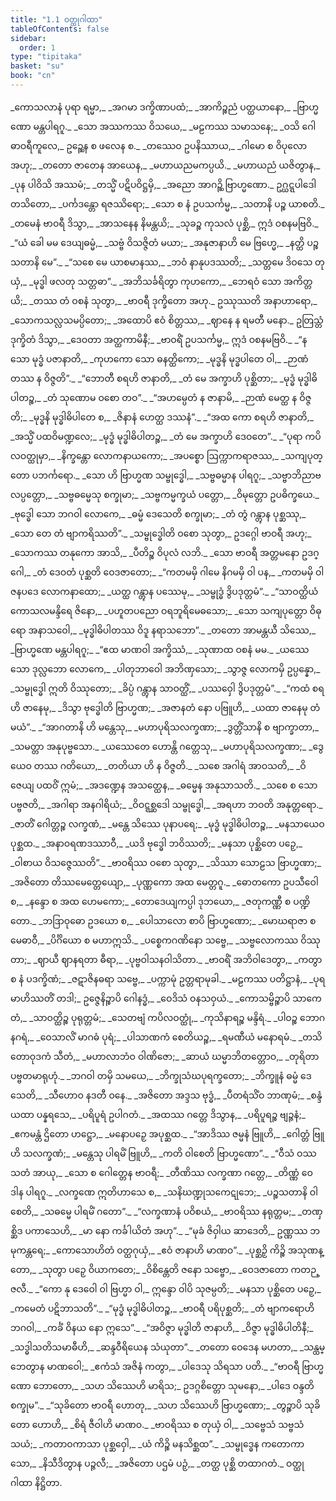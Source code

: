 ```yaml
---
title: "1.1 ဝတ္ထုဂါထာ"
tableOfContents: false
sidebar:
  order: 1
type: "tipitaka"
basket: "su"
book: "cn"
---
```



<DynamicBreadcrumb />

<Division number="1" book="cn" e="ch" v="25" p="1">

<Paragraph number="2" type="verses" book="cn">
_ကောသလာနံ ပုရာ ရမ္မာ,_  
_အဂမာ ဒက္ခိဏာပထံ;_  
_အာကိဉ္စညံ ပတ္ထယာနော,_  
_ဗြာဟ္မဏော မန္တပါရဂူ._  

</Paragraph>

</Division>
<Division number="2" book="cn" e="ch" v="25" p="1">

<Paragraph number="3" type="verses" book="cn">
_သော အဿကဿ ဝိသယေ,_  
_မဠကဿ သမာသနေ;_  
_ဝသိ ဂေါဓာဝရီကူလေ,_  
ဥဉ္ဆေန စ ဖလေန စ._  

</Paragraph>

</Division>
<Division number="3" book="cn" e="ch" v="25" p="1">

<Paragraph number="4" type="verses" book="cn">
_တဿေဝ ဥပနိဿာယ,_  
_ဂါမော စ ဝိပုလော အဟု;_  
_တတော ဇာတေန အာယေန,_  
_မဟာယညမကပ္ပယိ._  

</Paragraph>

</Division>
<Division number="4" book="cn" e="ch" v="25" p="1">

<Paragraph number="5" type="verses" book="cn">
_မဟာယညံ ယဇိတွာန,_  
_ပုန ပါဝိသိ အဿမံ;_  
_တသ္မိံ ပဋိပဝိဋ္ဌမှိ,_  
_အညော အာဂဉ္ဆိ ဗြာဟ္မဏော._  

</Paragraph>

</Division>
<Division number="5" book="cn" e="ch" v="25" p="1">

<Paragraph number="6" type="verses" book="cn">
ဥဂ္ဃဋ္ဋပါဒေါ တသိတော,_  
_ပင်္ကဒန္တော ရဇဿိရော;_  
_သော စ နံ ဥပသင်္ကမ္မ,_  
_သတာနိ ပဉ္စ ယာစတိ._  

</Paragraph>

</Division>
<Division number="6" book="cn" e="ch" v="25" p="1">

<Paragraph number="7" type="verses" book="cn">
_တမေနံ ဗာဝရီ ဒိသွာ,_  
_အာသနေန နိမန္တယိ;_  
_သုခဉ္စ ကုသလံ ပုစ္ဆိ,_  
ဣဒံ ဝစနမဗြဝိ._  

</Paragraph>

</Division>
<Division number="7" book="cn" e="ch" v="25" p="1">

<Paragraph number="8" type="verses" book="cn">
_“ယံ ခေါ မမ ဒေယျဓမ္မံ,_  
_သဗ္ဗံ ဝိသဇ္ဇိတံ မယာ;_  
_အနုဇာနာဟိ မေ ဗြဟ္မေ,_  
_နတ္ထိ ပဉ္စသတာနိ မေ”._  

</Paragraph>

</Division>
<Division number="8" book="cn" e="ch" v="25" p="2">

<Paragraph number="9" type="verses" book="cn">
_“သစေ မေ ယာစမာနဿ,_  
_ဘဝံ နာနုပဒဿတိ;_  
_သတ္တမေ ဒိဝသေ တုယှံ,_  
_မုဒ္ဓါ ဖလတု သတ္တဓာ”._  

</Paragraph>

</Division>
<Division number="9" book="cn" e="ch" v="25" p="2">

<Paragraph number="10" type="verses" book="cn">
_အဘိသင်္ခရိတွာ ကုဟကော,_  
_ဘေရဝံ သော အကိတ္တယိ;_  
_တဿ တံ ဝစနံ သုတွာ,_  
_ဗာဝရီ ဒုက္ခိတော အဟု._  

</Paragraph>

</Division>
<Division number="10" book="cn" e="ch" v="25" p="2">

<Paragraph number="11" type="verses" book="cn">
ဥဿုဿတိ အနာဟာရော,_  
_သောကသလ္လသမပ္ပိတော;_  
_အထောပိ ဧဝံ စိတ္တဿ,_  
_ဈာနေ န ရမတီ မနော._  

</Paragraph>

</Division>
<Division number="11" book="cn" e="ch" v="25" p="2">

<Paragraph number="12" book="cn">
ဥတြသ္တံ ဒုက္ခိတံ ဒိသွာ,_  
_ဒေဝတာ အတ္ထကာမိနီ;_  
_ဗာဝရိံ ဥပသင်္ကမ္မ,_  
ဣဒံ ဝစနမဗြဝိ._  

</Paragraph>

</Division>
<Division number="12" book="cn" e="ch" v="25" p="2">

<Paragraph number="13" type="verses" book="cn">
_“န သော မုဒ္ဓံ ပဇာနာတိ,_  
_ကုဟကော သော ဓနတ္ထိကော;_  
_မုဒ္ဓနိ မုဒ္ဓပါတေ ဝါ,_  
_ဉာဏံ တဿ န ဝိဇ္ဇတိ”._  

</Paragraph>

</Division>
<Division number="13" book="cn" e="ch" v="25" p="2">

<Paragraph number="14" type="verses" book="cn">
_“ဘောတီ စရဟိ ဇာနာတိ,_  
_တံ မေ အက္ခာဟိ ပုစ္ဆိတာ;_  
_မုဒ္ဓံ မုဒ္ဓါဓိပါတဉ္စ,_  
_တံ သုဏောမ ဝစော တဝ”._  

</Paragraph>

</Division>
<Division number="14" book="cn" e="ch" v="25" p="2">

<Paragraph number="15" type="verses" book="cn">
_“အဟမ္ပေတံ န ဇာနာမိ,_  
_ဉာဏံ မေတ္ထ န ဝိဇ္ဇတိ;_  
_မုဒ္ဓနိ မုဒ္ဓါဓိပါတေ စ,_  
_ဇိနာနံ ဟေတ္ထ ဒဿနံ”._  

</Paragraph>

</Division>
<Division number="15" book="cn" e="ch" v="25" p="2">

<Paragraph number="16" type="verses" book="cn">
_“အထ ကော စရဟိ ဇာနာတိ,_  
_အသ္မိံ ပထဝိမဏ္ဍလေ;_  
_မုဒ္ဓံ မုဒ္ဓါဓိပါတဉ္စ,_  
_တံ မေ အက္ခာဟိ ဒေဝတေ”._  

</Paragraph>

</Division>
<Division number="16" book="cn" e="ch" v="25" p="2">

<Paragraph number="17" type="verses" book="cn">
_“ပုရာ ကပိလဝတ္ထုမှာ,_  
_နိက္ခန္တော လောကနာယကော;_  
_အပစ္စော ဩက္ကာကရာဇဿ,_  
_သကျပုတ္တော ပဘင်္ကရော._  

</Paragraph>

</Division>
<Division number="17" book="cn" e="ch" v="25" p="2">

<Paragraph number="18" type="verses" book="cn">
_သော ဟိ ဗြာဟ္မဏ သမ္ဗုဒ္ဓေါ,_  
_သဗ္ဗဓမ္မာန ပါရဂူ;_  
_သဗ္ဗာဘိညာဗလပ္ပတ္တော,_  
_သဗ္ဗဓမ္မေသု စက္ခုမာ;_  
_သဗ္ဗကမ္မက္ခယံ ပတ္တော,_  
_ဝိမုတ္တော ဥပဓိက္ခယေ._  

</Paragraph>

</Division>
<Division number="18" book="cn" e="ch" v="25" p="2">

<Paragraph number="19" type="verses" book="cn">
_ဗုဒ္ဓေါ သော ဘဂဝါ လောကေ,_  
_ဓမ္မံ ဒေသေတိ စက္ခုမာ;_  
_တံ တွံ ဂန္တွာန ပုစ္ဆဿု,_  
_သော တေ တံ ဗျာကရိဿတိ”._  

</Paragraph>

</Division>
<Division number="19" book="cn" e="ch" v="25" p="2">

<Paragraph number="20" type="verses" book="cn">
_သမ္ဗုဒ္ဓေါတိ ဝစော သုတွာ,_  
ဥဒဂ္ဂေါ ဗာဝရီ အဟု;_  
_သောကဿ တနုကော အာသိ,_  
_ပီတိဉ္စ ဝိပုလံ လဘိ._  

</Paragraph>

</Division>
<Division number="20" book="cn" e="ch" v="25" p="3">

<Paragraph number="21" type="verses" book="cn">
_သော ဗာဝရီ အတ္တမနော ဥဒဂ္ဂေါ,_  
_တံ ဒေဝတံ ပုစ္ဆတိ ဝေဒဇာတော;_  
_“ကတမမှိ ဂါမေ နိဂမမှိ ဝါ ပန,_  
_ကတမမှိ ဝါ ဇနပဒေ လောကနာထော;_  
_ယတ္ထ ဂန္တွာန ပဿေမု,_  
_သမ္ဗုဒ္ဓံ ဒွိပဒုတ္တမံ”._  

</Paragraph>

</Division>
<Division number="21" book="cn" e="ch" v="25" p="3">

<Paragraph number="22" type="verses" book="cn">
_“သာဝတ္ထိယံ ကောသလမန္ဒိရေ ဇိနော,_  
_ပဟူတပညော ဝရဘူရိမေဓသော;_  
_သော သကျပုတ္တော ဝိဓုရော အနာသဝေါ,_  
_မုဒ္ဓါဓိပါတဿ ဝိဒူ နရာသဘော”._  

</Paragraph>

</Division>
<Division number="22" book="cn" e="ch" v="25" p="3">

<Paragraph number="23" type="verses" book="cn">
_တတော အာမန္တယီ သိဿေ,_  
_ဗြာဟ္မဏေ မန္တပါရဂူ;_  
_“ဧထ မာဏဝါ အက္ခိဿံ,_  
_သုဏာထ ဝစနံ မမ._  

</Paragraph>

</Division>
<Division number="23" book="cn" e="ch" v="25" p="3">

<Paragraph number="24" type="verses" book="cn">
_ယဿေသော ဒုလ္လဘော လောကေ,_  
_ပါတုဘာဝေါ အဘိဏှသော;_  
_သွာဇ္ဇ လောကမှိ ဥပ္ပန္နော,_  
_သမ္ဗုဒ္ဓေါ ဣတိ ဝိဿုတော;_  
_ခိပ္ပံ ဂန္တွာန သာဝတ္ထိံ,_  
_ပဿဝှေါ ဒွိပဒုတ္တမံ”._  

</Paragraph>

</Division>
<Division number="24" book="cn" e="ch" v="25" p="3">

<Paragraph number="25" type="verses" book="cn">
_“ကထံ စရဟိ ဇာနေမု,_  
_ဒိသွာ ဗုဒ္ဓေါတိ ဗြာဟ္မဏ;_  
_အဇာနတံ နော ပဗြူဟိ,_  
_ယထာ ဇာနေမု တံ မယံ”._  

</Paragraph>

</Division>
<Division number="25" book="cn" e="ch" v="25" p="3">

<Paragraph number="26" type="verses" book="cn">
_“အာဂတာနိ ဟိ မန္တေသု,_  
_မဟာပုရိသလက္ခဏာ;_  
_ဒွတ္တိံသာနိ စ ဗျာက္ခာတာ,_  
_သမတ္တာ အနုပုဗ္ဗသော._  

</Paragraph>

</Division>
<Division number="26" book="cn" e="ch" v="25" p="3">

<Paragraph number="27" type="verses" book="cn">
_ယဿေတေ ဟောန္တိ ဂတ္တေသု,_  
_မဟာပုရိသလက္ခဏာ;_  
_ဒွေယေဝ တဿ ဂတိယော,_  
_တတိယာ ဟိ န ဝိဇ္ဇတိ._  

</Paragraph>

</Division>
<Division number="27" book="cn" e="ch" v="25" p="3">

<Paragraph number="28" type="verses" book="cn">
_သစေ အဂါရံ အာဝသတိ,_  
_ဝိဇေယျ ပထဝိံ ဣမံ;_  
_အဒဏ္ဍေန အသတ္ထေန,_  
_ဓမ္မေန အနုသာသတိ._  

</Paragraph>

</Division>
<Division number="28" book="cn" e="ch" v="25" p="3">

<Paragraph number="29" type="verses" book="cn">
_သစေ စ သော ပဗ္ဗဇတိ,_  
_အဂါရာ အနဂါရိယံ;_  
_ဝိဝဋ္ဋစ္ဆဒေါ သမ္ဗုဒ္ဓေါ,_  
_အရဟာ ဘဝတိ အနုတ္တရော._  

</Paragraph>

</Division>
<Division number="29" book="cn" e="ch" v="25" p="3">

<Paragraph number="30" type="verses" book="cn">
_ဇာတိံ ဂေါတ္တဉ္စ လက္ခဏံ,_  
_မန္တေ သိဿေ ပုနာပရေ;_  
_မုဒ္ဓံ မုဒ္ဓါဓိပါတဉ္စ,_  
_မနသာယေဝ ပုစ္ဆထ._  

</Paragraph>

</Division>
<Division number="30" book="cn" e="ch" v="25" p="3">

<Paragraph number="31" type="verses" book="cn">
_အနာဝရဏဒဿာဝီ,_  
_ယဒိ ဗုဒ္ဓေါ ဘဝိဿတိ;_  
_မနသာ ပုစ္ဆိတေ ပဉှေ,_  
_ဝါစာယ ဝိသဇ္ဇေဿတိ”._  

</Paragraph>

</Division>
<Division number="31" book="cn" e="ch" v="25" p="4">

<Paragraph number="32" type="verses" book="cn">
_ဗာဝရိဿ ဝစော သုတွာ,_  
_သိဿာ သောဠသ ဗြာဟ္မဏာ;_  
_အဇိတော တိဿမေတ္တေယျော,_  
_ပုဏ္ဏကော အထ မေတ္တဂူ._  

</Paragraph>

</Division>
<Division number="32" book="cn" e="ch" v="25" p="4">

<Paragraph number="33" type="verses" book="cn">
_ဓောတကော ဥပသီဝေါ စ,_  
_နန္ဒော စ အထ ဟေမကော;_  
_တောဒေယျကပ္ပါ ဒုဘယော,_  
_ဇတုကဏ္ဏီ စ ပဏ္ဍိတော._  

</Paragraph>

</Division>
<Division number="33" book="cn" e="ch" v="25" p="4">

<Paragraph number="34" type="verses" book="cn">
_ဘဒြာဝုဓော ဥဒယော စ,_  
_ပေါသာလော စာပိ ဗြာဟ္မဏော;_  
_မောဃရာဇာ စ မေဓာဝီ,_  
_ပိင်္ဂိယော စ မဟာဣသိ._  

</Paragraph>

</Division>
<Division number="34" book="cn" e="ch" v="25" p="4">

<Paragraph number="35" type="verses" book="cn">
_ပစ္စေကဂဏိနော သဗ္ဗေ,_  
_သဗ္ဗလောကဿ ဝိဿုတာ;_  
_ဈာယီ ဈာနရတာ ဓီရာ,_  
_ပုဗ္ဗဝါသနဝါသိတာ._  

</Paragraph>

</Division>
<Division number="35" book="cn" e="ch" v="25" p="4">

<Paragraph number="36" type="verses" book="cn">
_ဗာဝရိံ အဘိဝါဒေတွာ,_  
_ကတွာ စ နံ ပဒက္ခိဏံ;_  
_ဇဋာဇိနဓရာ သဗ္ဗေ,_  
_ပက္ကာမုံ ဥတ္တရာမုခါ._  

</Paragraph>

</Division>
<Division number="36" book="cn" e="ch" v="25" p="4">

<Paragraph number="37" type="verses" book="cn">
_မဠကဿ ပတိဋ္ဌာနံ,_  
_ပုရမာဟိဿတိံ တဒါ;_  
ဥဇ္ဇေနိဉ္စာပိ ဂေါနဒ္ဓံ,_  
_ဝေဒိသံ ဝနသဝှယံ._  

</Paragraph>

</Division>
<Division number="37" book="cn" e="ch" v="25" p="4">

<Paragraph number="38" type="verses" book="cn">
_ကောသမ္ဗိဉ္စာပိ သာကေတံ,_  
_သာဝတ္ထိဉ္စ ပုရုတ္တမံ;_  
_သေတဗျံ ကပိလဝတ္ထုံ,_  
_ကုသိနာရဉ္စ မန္ဒိရံ._  

</Paragraph>

</Division>
<Division number="38" book="cn" e="ch" v="25" p="4">

<Paragraph number="39" type="verses" book="cn">
_ပါဝဉ္စ ဘောဂနဂရံ,_  
_ဝေသာလိံ မာဂဓံ ပုရံ;_  
_ပါသာဏကံ စေတိယဉ္စ,_  
_ရမဏီယံ မနောရမံ._  

</Paragraph>

</Division>
<Division number="39" book="cn" e="ch" v="25" p="4">

<Paragraph number="40" type="verses" book="cn">
_တသိတောဝုဒကံ သီတံ,_  
_မဟာလာဘံဝ ဝါဏိဇော;_  
_ဆာယံ ဃမ္မာဘိတတ္တောဝ,_  
_တုရိတာ ပဗ္ဗတမာရုဟုံ._  

</Paragraph>

</Division>
<Division number="40" book="cn" e="ch" v="25" p="4">

<Paragraph number="41" type="verses" book="cn">
_ဘဂဝါ တမှိ သမယေ,_  
_ဘိက္ခုသံဃပုရက္ခတော;_  
_ဘိက္ခူနံ ဓမ္မံ ဒေသေတိ,_  
_သီဟောဝ နဒတီ ဝနေ._  

</Paragraph>

</Division>
<Division number="41" book="cn" e="ch" v="25" p="4">

<Paragraph number="42" type="verses" book="cn">
_အဇိတော အဒ္ဒသ ဗုဒ္ဓံ,_  
_ပီတရံသိံဝ ဘာဏုမံ;_  
_စန္ဒံ ယထာ ပန္နရသေ,_  
_ပရိပူရံ ဥပါဂတံ._  

</Paragraph>

</Division>
<Division number="42" book="cn" e="ch" v="25" p="4">

<Paragraph number="43" type="verses" book="cn">
_အထဿ ဂတ္တေ ဒိသွာန,_  
_ပရိပူရဉ္စ ဗျဉ္ဇနံ;_  
_ဧကမန္တံ ဌိတော ဟဋ္ဌော,_  
_မနောပဉှေ အပုစ္ဆထ._  

</Paragraph>

</Division>
<Division number="43" book="cn" e="ch" v="25" p="4">

<Paragraph number="44" type="verses" book="cn">
_“အာဒိဿ ဇမ္မနံ ဗြူဟိ,_  
_ဂေါတ္တံ ဗြူဟိ သလက္ခဏံ;_  
_မန္တေသု ပါရမိံ ဗြူဟိ,_  
_ကတိ ဝါစေတိ ဗြာဟ္မဏော”._  

</Paragraph>

</Division>
<Division number="44" book="cn" e="ch" v="25" p="5">

<Paragraph number="45" type="verses" book="cn">
_“ဝီသံ ဝဿသတံ အာယု,_  
_သော စ ဂေါတ္တေန ဗာဝရီ;_  
_တီဏိဿ လက္ခဏာ ဂတ္တေ,_  
_တိဏ္ဏံ ဝေဒါန ပါရဂူ._  

</Paragraph>

</Division>
<Division number="45" book="cn" e="ch" v="25" p="5">

<Paragraph number="46" type="verses" book="cn">
_လက္ခဏေ ဣတိဟာသေ စ,_  
_သနိဃဏ္ဍုသကေဋုဘေ;_  
_ပဉ္စသတာနိ ဝါစေတိ,_  
_သဓမ္မေ ပါရမိံ ဂတော”._  

</Paragraph>

</Division>
<Division number="46" book="cn" e="ch" v="25" p="5">

<Paragraph number="47" type="verses" book="cn">
_“လက္ခဏာနံ ပဝိစယံ,_  
_ဗာဝရိဿ နရုတ္တမ;_  
_တဏှစ္ဆိဒ ပကာသေဟိ,_  
_မာ နော ကင်္ခါယိတံ အဟု”._  

</Paragraph>

</Division>
<Division number="47" book="cn" e="ch" v="25" p="5">

<Paragraph number="48" type="verses" book="cn">
_“မုခံ ဇိဝှါယ ဆာဒေတိ,_  
ဥဏ္ဏဿ ဘမုကန္တရေ;_  
_ကောသောဟိတံ ဝတ္ထဂုယှံ,_  
_ဧဝံ ဇာနာဟိ မာဏဝ”._  

</Paragraph>

</Division>
<Division number="48" book="cn" e="ch" v="25" p="5">

<Paragraph number="49" type="verses" book="cn">
_ပုစ္ဆဉှိ ကိဉ္စိ အသုဏန္တော,_  
_သုတွာ ပဉှေ ဝိယာကတေ;_  
_ဝိစိန္တေတိ ဇနော သဗ္ဗော,_  
_ဝေဒဇာတော ကတဉ္ဇလီ._  

</Paragraph>

</Division>
<Division number="49" book="cn" e="ch" v="25" p="5">

<Paragraph number="50" type="verses" book="cn">
_“ကော နု ဒေဝေါ ဝါ ဗြဟ္မာ ဝါ,_  
ဣန္ဒော ဝါပိ သုဇမ္ပတိ;_  
_မနသာ ပုစ္ဆိတေ ပဉှေ,_  
_ကမေတံ ပဋိဘာသတိ”._  

</Paragraph>

</Division>
<Division number="50" book="cn" e="ch" v="25" p="5">

<Paragraph number="51" type="verses" book="cn">
_“မုဒ္ဓံ မုဒ္ဓါဓိပါတဉ္စ,_  
_ဗာဝရီ ပရိပုစ္ဆတိ;_  
_တံ ဗျာကရောဟိ ဘဂဝါ,_  
_ကင်္ခံ ဝိနယ နော ဣသေ”._  

</Paragraph>

</Division>
<Division number="51" book="cn" e="ch" v="25" p="5">

<Paragraph number="52" type="verses" book="cn">
_“အဝိဇ္ဇာ မုဒ္ဓါတိ ဇာနာဟိ,_  
_ဝိဇ္ဇာ မုဒ္ဓါဓိပါတိနီ;_  
_သဒ္ဓါသတိသမာဓီဟိ,_  
_ဆန္ဒဝီရိယေန သံယုတာ”._  

</Paragraph>

</Division>
<Division number="52" book="cn" e="ch" v="25" p="5">

<Paragraph number="53" type="verses" book="cn">
_တတော ဝေဒေန မဟတာ,_  
_သန္ထမ္ဘေတွာန မာဏဝေါ;_  
_ဧကံသံ အဇိနံ ကတွာ,_  
_ပါဒေသု သိရသာ ပတိ._  

</Paragraph>

</Division>
<Division number="53" book="cn" e="ch" v="25" p="5">

<Paragraph number="54" type="verses" book="cn">
_“ဗာဝရီ ဗြာဟ္မဏော ဘောတော,_  
_သဟ သိဿေဟိ မာရိသ;_  
ဥဒဂ္ဂစိတ္တော သုမနော,_  
_ပါဒေ ဝန္ဒတိ စက္ခုမ”._  

</Paragraph>

</Division>
<Division number="54" book="cn" e="ch" v="25" p="5">

<Paragraph number="55" type="verses" book="cn">
_“သုခိတော ဗာဝရီ ဟောတု,_  
_သဟ သိဿေဟိ ဗြာဟ္မဏော;_  
_တွဉ္စာပိ သုခိတော ဟောဟိ,_  
_စိရံ ဇီဝါဟိ မာဏဝ._  

</Paragraph>

</Division>
<Division number="55" book="cn" e="ch" v="25" p="5">

<Paragraph number="56" type="verses" book="cn">
_ဗာဝရိဿ စ တုယှံ ဝါ,_  
_သဗ္ဗေသံ သဗ္ဗသံသယံ;_  
_ကတာဝကာသာ ပုစ္ဆဝှေါ,_  
_ယံ ကိဉ္စိ မနသိစ္ဆထ”._  

</Paragraph>

</Division>
<Division number="56" book="cn" e="ch" v="25" p="5">

<Paragraph number="57" type="verses" book="cn">
_သမ္ဗုဒ္ဓေန ကတောကာသော,_  
_နိသီဒိတွာန ပဉ္ဇလီ;_  
_အဇိတော ပဌမံ ပဉှံ,_  
_တတ္ထ ပုစ္ဆိ တထာဂတံ._  


</Paragraph>
</Division>

<Paragraph number="58" type="center" book="cn">
ဝတ္ထုဂါထာ နိဋ္ဌိတာ.
</Paragraph>